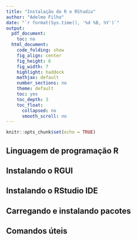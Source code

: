 ---
title: "Instalação do R e RStudio"
author: "Adelmo Filho"
date: "`r format(Sys.time(), '%d %B, %Y')`"
output:
  pdf_document:
    toc: no
  html_document:
    code_folding: show
    fig_align: center
    fig_height: 6
    fig_width: 7
    highlight: haddock
    mathjax: default
    number_sections: no
    theme: default
    toc: yes
    toc_depth: 3
    toc_float:
      collapsed: no
      smooth_scroll: no
---

```{r setup, include=FALSE}
knitr::opts_chunk$set(echo = TRUE)
```

## Linguagem de programação R

## Instalando o RGUI

## Instalando o RStudio IDE

## Carregando e instalando pacotes

## Comandos úteis